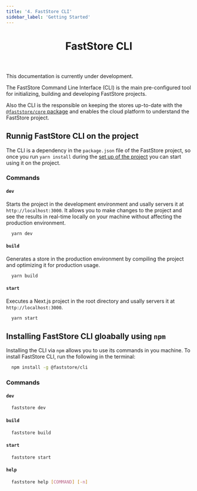 ```yaml
---
title: '4. FastStore CLI'
sidebar_label: 'Getting Started'
---
```



<header>

# FastStore CLI

</header>

<Callout type="warning" emoji="⚠️">
This documentation is currently under development.
</Callout>

The FastStore Command Line Interface (CLI) is the main pre-configured tool for initializing, building and developing FastStore projects.

Also the CLI is the responsible on keeping the stores up-to-date with the [`@faststore/core` package](/docs/getting-started/project-structure#faststorecore) and  enables the cloud platform to understand the FastStore project. 

## Runnig FastStore CLI on the project

The CLI is a dependency in the `package.json` file of the FastStore project, so once you run `yarn install` during the [set up of the project](/docs/getting-started/settingup-project#step-1-cloning-the-stores-repository) you can start using it on the project.

### Commands
#### `dev`

Starts the project in the development environment and usally servers it at `http://localhost:3000`. It allows you to make changes to the project and see the results in real-time locally on your machine without affecting the production environment.

```bash
  yarn dev
``` 

#### `build`

Generates a store in the production environment by compiling the project and optimizing it for production usage.

```bash
  yarn build
```
#### `start`
Executes a Next.js project in the root directory and usally servers it at `http://localhost:3000`.

```bash
  yarn start
```

## Installing FastStore CLI gloabally using `npm`

Installing the CLI via `npm` allows you to use its commands in you machine. To install FastStore CLI, run the following in the terminal:

```bash
  npm install -g @faststore/cli
```
### Commands
#### `dev`

```bash
  faststore dev
``` 
#### `build`

```bash
  faststore build
``` 

#### `start`

```bash
  faststore start
``` 

#### `help`

```bash
  faststore help [COMMAND] [-n]
``` 

